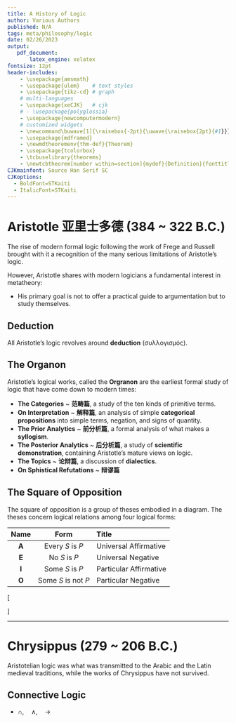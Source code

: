 ```yaml
---
title: A History of Logic
author: Various Authors
published: N/A
tags: meta/philosophy/logic
date: 02/26/2023
output:
   pdf_document:
       latex_engine: xelatex
fontsize: 12pt
header-includes: 
    - \usepackage{amsmath}
    - \usepackage{ulem}    # text styles
    - \usepackage{tikz-cd} # graph
    # multi-languages
    - \usepackage{xeCJK}   # cjk
    # - \usepackage{polyglossia}
    - \usepackage{newcomputermodern}
    # customized widgets
    - \newcommand\buwave[1]{\raisebox{-2pt}{\uwave{\raisebox{2pt}{#1}}}}
    - \usepackage{mdframed}
    - \newmdtheoremenv{thm-def}{Theorem}
    - \usepackage{tcolorbox}
    - \tcbuselibrary{theorems}
    - \newtcbtheorem[number within=section]{mydef}{Definition}{fonttitle=\bfseries}{th}
CJKmainfont: Source Han Serif SC
CJKoptions:
  - BoldFont=STKaiti
  - ItalicFont=STKaiti
---
```


# Aristotle 亚里士多德 (384 ~ 322 B.C.)

The rise of modern formal logic following the work of Frege and Russell brought with it a recognition of the many serious limitations of Aristotle’s logic.

However, Aristotle shares with modern logicians a fundamental interest in metatheory:

- His primary goal is not to offer a practical guide to argumentation but to study \buwave{the properties of inferential systems} themselves.

## Deduction

All Aristotle's logic revolves around **deduction** (συλλογισμός).

\begin{mydef*}{Deduction}
    A deduction is \textbf{speech} (λόγος) in which, certain things having been supposed, something different from those supposed results of necessity because of their being so. (\textit{Prior Analytics} I.2, 24b19-20)
\end{mydef*}

## The Organon

Aristotle's logical works, called the **Orgranon** are the earliest formal study of logic that have come down to modern times:

- **The Categories** ~ **范畴篇**, a study of the ten kinds of primitive terms.
- **On Interpretation** ~ **解释篇**, an analysis of simple **categorical propositions** into simple terms, negation, and signs of quantity.
- **The Prior Analytics** ~ **前分析篇**, a formal analysis of what makes a **syllogism**.
- **The Posterior Analytics** ~ **后分析篇**, a study of **scientific demonstration**, containing Aristotle's mature views on logic.
- **The Topics** ~ **论辩篇**, a discussion of **dialectics**.
- **On Sphistical Refutations** ~ **辩谬篇**

## The Square of Opposition

The square of opposition is a group of theses embodied in a diagram.
The theses concern logical relations among four logical forms:

|Name|Form|Title|
|:--:|:--:|:----|
|**A**|Every $S$ is $P$|Universal Affirmative|
|**E**|No $S$ is $P$|Universal Negative|
|**I**|Some $S$ is $P$|Particular Affirmative|
|**O**|Some $S$ is not $P$|Particular Negative|

\[\begin{tikzcd}
	{\text{Every S is P}} & {\textbf{A}} &&&& {\textbf{E}} & {\text{No S is P}} \\
	\\
	&&& {\text{contradictories}} \\
	\\
	{\text{Some S is P}} & {\textbf{I}} &&&& {\textbf{O}} & {\text{Some S is not P}}
	\arrow[no head, from=1-2, to=3-4]
	\arrow[no head, from=3-4, to=1-6]
	\arrow["{\text{subalterns}}"{description}, from=1-2, to=5-2]
	\arrow["{\text{subalterns}}"{description}, from=1-6, to=5-6]
	\arrow["{\text{subcontraries}}"{description}, no head, from=5-2, to=5-6]
	\arrow[no head, from=5-2, to=3-4]
	\arrow[no head, from=5-6, to=3-4]
	\arrow["{\text{contraries}}"{description}, no head, from=1-2, to=1-6]
\end{tikzcd}\]

---

# Chrysippus (279 ~ 206 B.C.)

Aristotelian logic was what was transmitted to the Arabic and the Latin medieval traditions, while the works of Chrysippus have not survived.

## Connective Logic

* $\cap, \quad \wedge, \quad \rightarrow$


